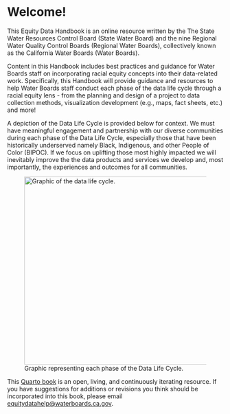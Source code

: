 # Welcome! {.unnumbered}

This Equity Data Handbook is an online resource written by the The State Water Resources Control Board (State Water Board) and the nine Regional Water Quality Control Boards (Regional Water Boards), collectively known as the California Water Boards (Water Boards).

Content in this Handbook includes best practices and guidance for Water Boards staff on incorporating racial equity concepts into their data-related work. Specifically, this Handbook will provide guidance and resources to help Water Boards staff conduct each phase of the data life cycle through a racial equity lens - from the planning and design of a project to data collection methods, visualization development (e.g., maps, fact sheets, etc.) and more!

A depiction of the Data Life Cycle is provided below for context. We must have meaningful engagement and partnership with our diverse communities during each phase of the Data Life Cycle, especially those that have been historically underserved namely Black, Indigenous, and other People of Color (BIPOC). If we focus on uplifting those most highly impacted we will inevitably improve the the data products and services we develop and, most importantly, the experiences and outcomes for all communities.

![Graphic representing each phase of the Data Life Cycle.](images/datalifecycle.png){alt="Graphic of the data life cycle." fig-alt="Graphic showing the seven main phases of the Data Life Cycle: (1) Plan and Prepare, (2) Collect and Process, (3) Assure and Analyze, (4) Preserve and Store, (5) Publish and Share, (6) Discover and Integrate, and (7) Describe - which is integral to all of the other phases" width="438"}

This [Quarto book](https://quarto.org/docs/books) is an open, living, and continuously iterating resource. If you have suggestions for additions or revisions you think should be incorporated into this book, please email [equitydatahelp\@waterboards.ca.gov](mailto:equitydatahelp@waterboards.ca.gov).
